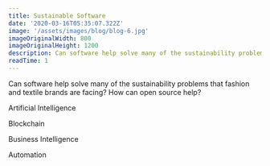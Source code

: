 ```yaml
---
title: Sustainable Software
date: '2020-03-16T05:35:07.322Z'
image: '/assets/images/blog/blog-6.jpg'
imageOriginalWidth: 800
imageOriginalHeight: 1200
description: Can software help solve many of the sustainability problems that fashion and textile brands are facing? How can open source help?
readTime: 1
---
```


Can software help solve many of the sustainability problems that fashion and textile brands are facing? How can open source help?

Artificial Intelligence

Blockchain

Business Intelligence

Automation


